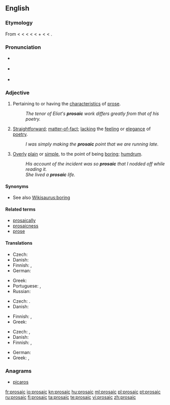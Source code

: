 {{was wotd|2009|April|16}}
==English==

===Etymology===
From {{etyl|fr|en}} {{term|prosaïque|lang=fr}} < {{etyl|ML.}} {{term|prosaicus||in prose|lang=la}} < {{etyl|la|en}} {{term|prosa||prose|lang=la}} < {{term|prorsus||straightforward, in prose|lang=la}} < {{etyl|OL.}} {{term|provorsus||straight ahead|lang=la}} < {{term|pro-||forward|lang=la}} + {{term|vorsus||turned|lang=la}} < {{term|verto|vertō|to turn|lang=la}} < {{proto|Indo-European|wer-|to turn, to bend|lang=en}}.

===Pronunciation===
* {{a|UK}} {{IPA|/pɹəʊˈzeɪ.ɪk/}}
* {{a|US}} {{IPA|/pɹoʊˈzeɪ.ɪk/}}
* {{audio|en-us-prosaic.ogg|Audio (US)}}

===Adjective===
{{en-adj}}

# Pertaining to or having the [[characteristic]]s of [[prose]].
#: ''The tenor of Eliot's '''prosaic''' work differs greatly from that of his poetry.''
# {{context|of writing or speaking}} [[straightforward|Straightforward]]; [[matter-of-fact]]; [[lacking]] the [[feeling]] or [[elegance]] of [[poetry]].
#: ''I was simply making the '''prosaic''' point that we are running late.''
# {{context|usually of writing or speaking but also [[figurative]]}} [[overly|Overly]] [[plain]] or [[simple]], to the point of being [[boring]]; [[humdrum]].
#: ''His account of the incident was so '''prosaic''' that I nodded off while reading it.''
#: ''She lived a '''prosaic''' life.''

====Synonyms====
* See also [[Wikisaurus:boring]]

====Related terms====
* [[prosaically]]
* [[prosaicness]]
* [[prose]]

====Translations====
{{trans-top|pertaining to or having the characteristics of prose}}
* Czech: {{t+|cs|prozaický}}
* Danish: {{t-|da|prosaisk}}
* Finnish: {{t+|fi|proosallinen}}, {{t+|fi|proosa|alt=proosa-}}
* German: {{t+|de|prosaisch}}
{{trans-mid}}
* Greek: {{t+|el|πεζός|m|tr=pezós}}
* Portuguese: {{t+|pt|prosaico}}, {{t+|pt|prosaico}}
* Russian: {{t+|ru|прозаический}}
{{trans-bottom}}

{{trans-top|straightforward; matter-of-fact; lacking the feeling or elegance of poetry}}
* Czech: {{t+|cs|prozaický}}. {{t-|cs|střízlivý}}
* Danish: {{t-|da|prosaisk}}
{{trans-mid}}
* Finnish: {{t+|fi|proosallinen}}, {{t+|fi|arkipäiväinen}}
* Greek: {{t+|el|πεζός|m|tr=pezós}}
{{trans-bottom}}

{{trans-top|overly plain or simple, to the point of being boring; humdrum}}
* Czech: {{t-|cs|všední}}, {{t-|cs|jednotvárný}}
* Danish: {{t-|da|prosaisk}}
* Finnish: {{t+|fi|proosallinen}}, {{t+|fi|arkipäiväinen}}
{{trans-mid}}
* German: {{t+|de|prosaisch}}
* Greek: {{t|el|κοινότοπος|m|tr=kinótopos}}, {{t+|el|πεζός|m|tr=pezós}}
{{trans-bottom}}

===Anagrams===
* [[picaros#English|picaros]]

[[fr:prosaic]]
[[io:prosaic]]
[[kn:prosaic]]
[[hu:prosaic]]
[[ml:prosaic]]
[[pl:prosaic]]
[[pt:prosaic]]
[[ru:prosaic]]
[[fi:prosaic]]
[[ta:prosaic]]
[[te:prosaic]]
[[vi:prosaic]]
[[zh:prosaic]]